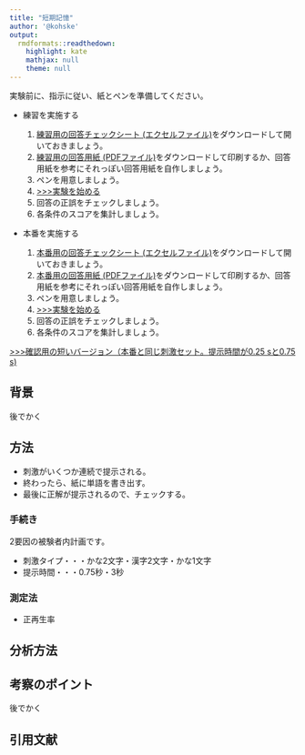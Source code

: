 ```yaml
---
title: "短期記憶"
author: '@kohske'
output: 
  rmdformats::readthedown:
    highlight: kate
    mathjax: null
    theme: null
---
```


実験前に、指示に従い、紙とペンを準備してください。

- 練習を実施する
  1. [練習用の回答チェックシート (エクセルファイル)](短期記憶_回答チェックシート_練習用.xlsx)をダウンロードして開いておきましょう。
  1. [練習用の回答用紙 (PDFファイル)](短期記憶_回答用紙_練習用.pdf)をダウンロードして印刷するか、回答用紙を参考にそれっぽい回答用紙を自作しましょう。
  1. ペンを用意しましょう。
  1. [>>>実験を始める](experiment_p.html)
  1. 回答の正誤をチェックしましょう。
  1. 各条件のスコアを集計しましょう。

- 本番を実施する

  1. [本番用の回答チェックシート (エクセルファイル)](短期記憶_回答チェックシート_本番用.xlsx)をダウンロードして開いておきましょう。
  1. [本番用の回答用紙 (PDFファイル)](短期記憶_回答用紙_本番用.pdf)をダウンロードして印刷するか、回答用紙を参考にそれっぽい回答用紙を自作しましょう。
  1. ペンを用意しましょう。
  1. [>>>実験を始める](experiment.html)
  1. 回答の正誤をチェックしましょう。
  1. 各条件のスコアを集計しましょう。

[>>>確認用の短いバージョン（本番と同じ刺激セット。提示時間が0.25 sと0.75 s)](experiment_s.html)

## 背景

後でかく

## 方法

- 刺激がいくつか連続で提示される。
- 終わったら、紙に単語を書き出す。
- 最後に正解が提示されるので、チェックする。

### 手続き

2要因の被験者内計画です。

- 刺激タイプ・・・かな2文字・漢字2文字・かな1文字
- 提示時間・・・0.75秒・3秒

### 測定法 

- 正再生率

## 分析方法

## 考察のポイント

後でかく

## 引用文献

